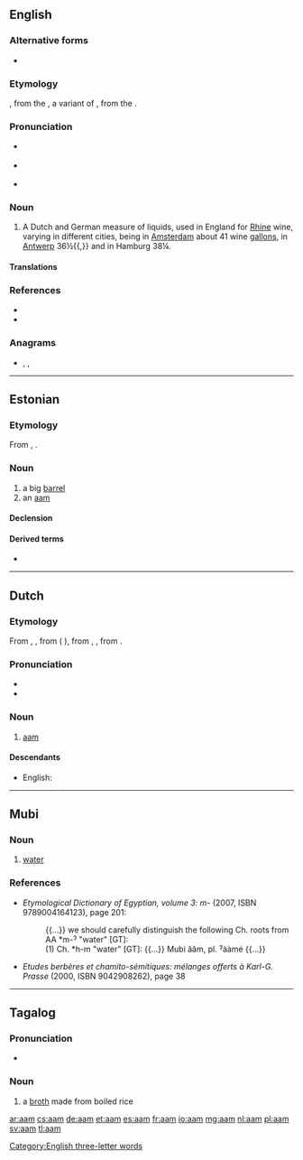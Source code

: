{{also|AAM|Aam}}
==English==

===Alternative forms===
* {{alter|en|aum|awm}}

===Etymology===
{{borrowing|nl|aam|lang=en}}, from the {{etyl|la|en}} {{m|la|ama}}, a variant of {{m|la|hama}}, from the {{etyl|grc|en}} {{m|grc|ἄμη||bucket}}.

===Pronunciation===
* {{a|RP}} {{IPA|/ɑːm/|/ɔːm/|lang=en}}
* {{a|US}} {{IPA|/ɑm/|/ɔm/|lang=en}}
* {{rhymes|ɑːm|ɔːm|lang=en}}

===Noun===
{{en-noun}}

# {{label|en|historical}} A Dutch and German measure of liquids, used in England for [[Rhine]] wine, varying in different cities, being in [[Amsterdam]] about 41 wine [[gallons]], in [[Antwerp]] 36½{{,}} and in Hamburg 38¼. {{defdate|first attested around 1350 to 1470}}

====Translations====
{{trans-top|Dutch and German measure of liquids}}
{{trans-mid}}
{{trans-bottom}}

===References===
* {{R:SOED5|page=1}}
* {{R:Webster 1913}}

===Anagrams===
* {{l|en|ama}}, {{l|en|AMA}}, {{l|en|maa}}

[[Category:English three-letter words]]

----

==Estonian==

===Etymology===
From {{etyl|gml|et}} {{m|gml|am}}, {{m|gml|ame}}.

===Noun===
{{et-noun}}

# a big [[barrel]]
# an [[aam]]

====Declension====
{{et-decl-külm|aam|i}}

====Derived terms====
* {{l|et|aamissepp}}

----

==Dutch==

===Etymology===
From {{inh|nl|dum|ame}}, {{m|dum|aem}}, from {{der|nl|LL.|ama}} ({{etyl|la|-}} {{m|la|hama}}), from {{der|nl|grc|ἄμη||bucket}}, {{m|grc|ἀμάω||to gather, harvest}}, from {{etyl|ine-pro|-}} {{m|ine-pro|*sem-||together}}.

===Pronunciation===
* {{IPA|lang=nl|/aːm/}}
* {{audio|Nl-aam.ogg|Audio|lang=nl}}

===Noun===
{{nl-noun|n|-en|-}}

# [[#English|aam]]

====Descendants====
* English: {{l|en|aam}}

----

==Mubi==

===Noun===
{{head|mub|noun|head=ăăm|plural|[[aame|ˀààmé]]}}

# [[water]]

===References===
* ''Etymological Dictionary of Egyptian, volume 3: m-'' (2007, ISBN 9789004164123), page 201:
*: {{...}} we should carefully distinguish the following Ch. roots from AA *m-ˀ "water" [GT]:
*: (1) Ch. *h-m "water" [GT]: {{...}} Mubi ăăm, pl. ˀààmé {{...}}
* ''Etudes berbères et chamito-sémitiques: mélanges offerts à Karl-G. Prasse'' (2000, ISBN 9042908262), page 38

----

==Tagalog==

===Pronunciation===
* {{IPA|/ʔa.ˈam/|lang=tl}}

===Noun===
{{tl-noun}}

# a [[broth]] made from boiled rice
#: {{ux|tl|Bigyan mo ng '''aam''' ang bata.|translation=Give the child some rice broth.}}

[[ar:aam]]
[[cs:aam]]
[[de:aam]]
[[et:aam]]
[[es:aam]]
[[fr:aam]]
[[io:aam]]
[[mg:aam]]
[[nl:aam]]
[[pl:aam]]
[[sv:aam]]
[[tl:aam]]